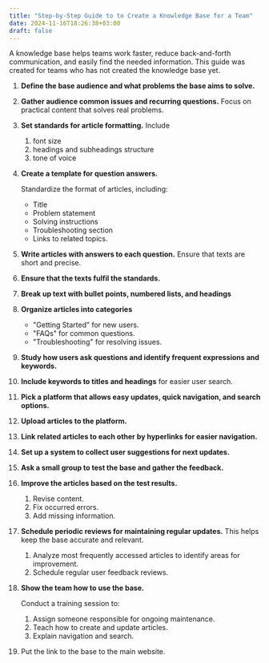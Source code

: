 ```yaml
---
title: "Step-by-Step Guide to to Create a Knowledge Base for a Team"
date: 2024-11-16T18:26:38+03:00
draft: false
---
```

A knowledge base helps teams work faster, reduce back-and-forth communication, and easily find the needed information. This guide was created for teams who has not created the knowledge base yet. 

1. **Define the base audience and what problems the base aims to solve.**
2. **Gather audience common issues and recurring questions.**  Focus on practical content that solves real problems.
3. **Set standards for article formatting.** Include
    1. font size
    2. headings and subheadings structure
    3. tone of voice
4. **Create a template for question answers.**
    
    Standardize the format of articles, including:
    
    - Title
    - Problem statement
    - Solving instructions
    - Troubleshooting section
    - Links to related topics.
5. **Write articles with answers to each question.** Ensure that texts are short and precise. 
6. **Ensure that the texts fulfil the standards.**
7. **Break up text with bullet points, numbered lists, and headings** 
8. **Organize articles into categories** 
    - "Getting Started" for new users.
    - "FAQs" for common questions.
    - "Troubleshooting" for resolving issues.
9. **Study how users ask questions and identify frequent expressions and keywords.**
10. **Include keywords to titles and headings** for easier user search.
11. **Pick a platform that allows easy updates, quick navigation, and search options.**
12. **Upload articles to the platform.**
13. **Link related articles to each other by hyperlinks for easier navigation.**
14. **Set up a system to collect user suggestions for next updates.**
15. **Ask a small group to test the base and gather the feedback.**
16. **Improve the articles based on the test results.**
    1. Revise content. 
    2. Fix occurred errors.
    3. Add missing information.
17. **Schedule periodic reviews for maintaining regular updates.** This helps keep the base accurate and relevant.
    1. Analyze  most frequently  accessed articles to identify areas for improvement.
    2. Schedule regular user feedback reviews.
18. **Show the team how to use the base.**
    
    Conduct a training session to:
    1. Assign someone responsible for ongoing maintenance.
    2. Teach how to create and update articles.
    3. Explain navigation and search.
19. Put the link to the base to the main website.